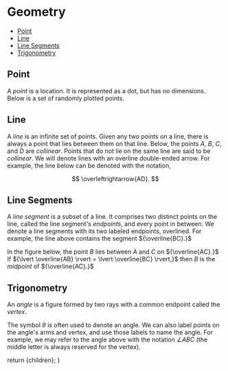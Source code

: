 
# Geometry

<TOC>

- [Point](#point)
- [Line](#line)
- [Line Segments](#line-segments)
- [Trigonometry](#trigonometry)

</TOC>

## Point
A _point_ is a location. It is represented as a dot, but has no dimensions. Below is a set of randomly plotted points. 


<Calc1/>

## Line
A _line_ is an infinite set of points. Given any two points on a line, there is always a point that lies between them on that line. Below, the points ${A,}$ ${B,}$ ${C,}$ and ${D}$ are _collinear_. Points that do not lie on the same line are said to be _collinear_. We will denote lines with an overline double-ended arrow. For example, the line below can be denoted with the notation,

$$
  \overleftrightarrow{AD}.
$$

<Line1/>

## Line Segments
A _line segment_ is a subset of a line. It comprises two distinct points on the line, called the line segment's _endpoints_, and every point in between. We denote a line segments with its two labeled endpoints, overlined. For example, the line above contains the segment ${\overline{BC}.}$ 

In the figure below, the point ${B}$ lies between ${A}$ and ${C}$ on ${\overline{AC}.}$ If ${\lvert \overline{AB} \rvert = \lvert \overline{BC} \rvert,}$ then ${B}$ is the _midpoint_ of ${\overline{AC}.}$ 


<LineSegment1/>

## Trigonometry
An _angle_ is a figure formed by two rays with a common endpoint called the _vertex_.


<AngleLab/>

The symbol ${\theta}$ is often used to denote an angle. We can also label points on the angle's arms and vertex, and use those labels to name the angle. For example, we may refer to the angle above with the notation ${\angle ABC}$ (the middle letter is always reserved for the vertex).  

  return <MdxLayout>{children}</MdxLayout>;
}